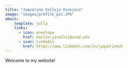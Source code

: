 ```yaml
---
title: "Jaqueline Vallejo Hinojosa"
image: "images/profile_pic.JPG"
about:
    template: jolla
    links: 
      - icon: envelope
        href: mailto:j1vallej@ucsd.edu
      - icon: linkedin
        href: https://www.linkedin.com/in/jaquelinevh
---
```


Welcome to my website!
